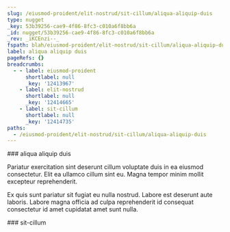 ```yaml
---
slug: /eiusmod-proident/elit-nostrud/sit-cillum/aliqua-aliquip-duis
type: nugget
_key: 53b39256-cae9-4f86-8fc3-c010a6f8bb6a
_id: nugget/53b39256-cae9-4f86-8fc3-c010a6f8bb6a
_rev: _iKCEnzi--_
fspath: blah/eiusmod-proident/elit-nostrud/sit-cillum/aliqua-aliquip-duis.md
label: aliqua aliquip duis
pageRefs: {}
breadcrumbs:
  - - label: eiusmod-proident
      shortlabel: null
      _key: '12413967'
    - label: elit-nostrud
      shortlabel: null
      _key: '12414665'
    - label: sit-cillum
      shortlabel: null
      _key: '12414735'
paths:
  - /eiusmod-proident/elit-nostrud/sit-cillum/aliqua-aliquip-duis
---
```


<NuggetArea>
<Nugget slug="/eiusmod-proident/elit-nostrud/sit-cillum/aliqua-aliquip-duis" type="nugget" _key="53b39256-cae9-4f86-8fc3-c010a6f8bb6a" _id="nugget/53b39256-cae9-4f86-8fc3-c010a6f8bb6a" _rev="_iKCEnzi--_" fspath="blah/eiusmod-proident/elit-nostrud/sit-cillum/aliqua-aliquip-duis.md" label="aliqua aliquip duis" paths="/eiusmod-proident/elit-nostrud/sit-cillum/aliqua-aliquip-duis">
<NuggetBody>
### aliqua aliquip duis

Pariatur exercitation sint deserunt cillum voluptate duis in ea eiusmod consectetur. Elit ea ullamco cillum sint eu. Magna tempor minim mollit excepteur reprehenderit.

Ex quis sunt pariatur sit fugiat eu nulla nostrud. Labore est deserunt aute laboris. Labore magna officia ad culpa reprehenderit id consequat consectetur id amet cupidatat amet sunt nulla.

</NuggetBody>
<Breadcrumbs>
<Crumbs>
<Crumb _key="12413967" label="eiusmod-proident" /><Crumb _key="12414665" label="elit-nostrud" /><Crumb _key="12414735" label="sit-cillum" />
</Crumbs>
</Breadcrumbs>
</Nugget>

<NuggetsInbound>
</NuggetsInbound>
<NuggetsOutbound>
</NuggetsOutbound>
</NuggetArea>
<PassagesInbound>
<Passage direction="inbound" type="passage" _key="12414735" _id="passage/12414735" _rev="_iKCEnzi---" label="sit-cillum" passage="sit-cillum" fspath="blah/eiusmod-proident/elit-nostrud/sit-cillum" paths="/eiusmod-proident/elit-nostrud/sit-cillum" slug="/eiusmod-proident/elit-nostrud/sit-cillum">
<NuggetBody>
### sit-cillum

</NuggetBody>
<Breadcrumbs>
<Crumbs>
<Crumb _key="12413967" label="eiusmod-proident" /><Crumb _key="12414665" label="elit-nostrud" />
</Crumbs>
</Breadcrumbs>
</Passage>

</PassagesInbound>
<PassagesOutbound>
</PassagesOutbound>